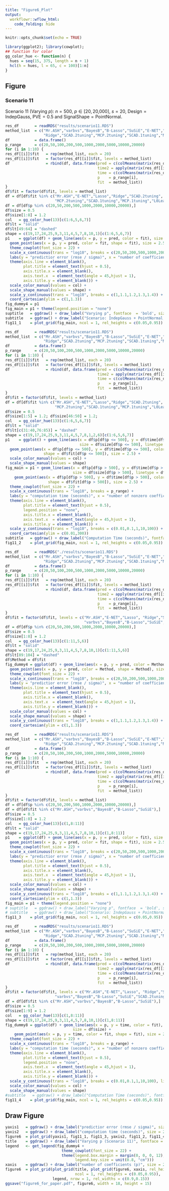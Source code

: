 ```yaml
---
title: "Figure6_Plot"
output:
  workflowr::wflow_html:
    code_folding: hide
---
```


```r
knitr::opts_chunk$set(echo = TRUE)
```

```r
library(ggplot2); library(cowplot);
## function for color
gg_color_hue <- function(n) {
  hues = seq(15, 375, length = n + 1)
  hcl(h = hues, l = 65, c = 100)[1:n]
}
```

## Figure

### Scenario 11

Scenario 11 (Varying $p$): $n = \textrm{500}$, $p \in [\textrm{20},\textrm{20,000}]$, $s = \textrm{20}$, $\textrm{Design} = \textrm{IndepGauss}$, $\textrm{PVE} = 0.5$ and $\textrm{SignalShape} = \textrm{PointNormal}$.

```r
res_df       = readRDS("results/scenario11.RDS")
method_list  = c("Mr.ASH","varbvs","BayesB","B-Lasso","SuSiE","E-NET","Lasso",
                 "Ridge","SCAD.2tuning","MCP.2tuning","SCAD.1tuning","MCP.1tuning","L0Learn")
df           = data.frame()
p_range      = c(20,50,100,200,500,1000,2000,5000,10000,20000)
for (i in 1:10) {
res_df[[i]]$fit   = rep(method_list, each = 20)
res_df[[i]]$fit   = factor(res_df[[i]]$fit, levels = method_list)
df                = rbind(df, data.frame(pred = c(colMeans(matrix(res_df[[i]]$pred, 20, 13))),
                                         time2 = apply(matrix(res_df[[i]]$time, 20, 13), 2, median),
                                         time = c(colMeans(matrix(res_df[[i]]$time, 20, 13))),
                                         p    = p_range[i],
                                         fit  = method_list))
}
df$fit = factor(df$fit, levels = method_list)
df = df[df$fit %in% c("Mr.ASH","E-NET","Lasso","Ridge","SCAD.2tuning",
                      "MCP.2tuning","SCAD.1tuning","MCP.1tuning","L0Learn"),]
df = df[df$p %in% c(20,50,200,500,1000,2000,10000,20000),]
df$size = 0.5
df$size[1:8] = 1.2
col   = gg_color_hue(13)[c(1:6,5,6,7)]
df$lt = "solid"
df$lt[49:64] = "dashed"
shape = c(19,17,24,25,9,3,11,4,5,7,8,10,1)[c(1:6,5,6,7)]
p1    = ggplot(df) + geom_line(aes(x = p, y = pred, color = fit), size = df$size, linetype = df$lt) +
  geom_point(aes(x = p, y = pred, color = fit, shape = fit), size = 2.5) +
  theme_cowplot(font_size = 22) +
  scale_x_continuous(trans = "log10", breaks = c(20,50,200,500,1000,2000,10000,20000)) +
  labs(y = "predictior error (rmse / sigma)", x = "number of coefficients (p)") +
  theme(axis.line = element_blank(),
        plot.title = element_text(hjust = 0.5),
        axis.title.x = element_blank(),
        axis.text.x  = element_text(angle = 45,hjust = 1),
        axis.title.y = element_blank()) +
  scale_color_manual(values = col) +
  scale_shape_manual(values = shape) +
  scale_y_continuous(trans = "log10", breaks = c(1,1.1,1.2,1.3,1.4)) +
  coord_cartesian(ylim = c(1,1.3))
fig_dummy4 = p1
fig_main = p1 + theme(legend.position = "none")
suptitle   = ggdraw() + draw_label("Varying p", fontface  = 'bold', size = 14) 
subtitle   = ggdraw() + draw_label("Scenario: IndepGauss + PointNormal, n = 500, p = 20-20000, s = 20, pve = 0.5", fontface  = 'bold', size = 14) 
fig11_1    = plot_grid(fig_main, ncol = 1, rel_heights = c(0.05,0.95))
```

```r
res_df       = readRDS("results/scenario11.RDS")
method_list  = c("Mr.ASH","varbvs","BayesB","B-Lasso","SuSiE","E-NET","Lasso",
                 "Ridge","SCAD.2tuning","MCP.2tuning","SCAD.1tuning","MCP.1tuning","L0Learn")
df           = data.frame()
p_range      = c(20,50,100,200,500,1000,2000,5000,10000,20000)
for (i in 1:10) {
res_df[[i]]$fit   = rep(method_list, each = 20)
res_df[[i]]$fit   = factor(res_df[[i]]$fit, levels = method_list)
df                = rbind(df, data.frame(pred = c(colMeans(matrix(res_df[[i]]$pred, 20, 13))),
                                         time2 = apply(matrix(res_df[[i]]$time, 20, 13), 2, median),
                                         time = c(colMeans(matrix(res_df[[i]]$time, 20, 13))),
                                         p    = p_range[i],
                                         fit  = method_list))
}
df$fit = factor(df$fit, levels = method_list)
df = df[df$fit %in% c("Mr.ASH","E-NET","Lasso","Ridge","SCAD.2tuning",
                      "MCP.2tuning","SCAD.1tuning","MCP.1tuning","L0Learn"),]
df$size = 0.5
df$size[1:5] = 1.2; df$size[46:50] = 1.2;
col   = gg_color_hue(13)[c(1:6,5,6,7)]
df$lt = "solid"
df$lt[c(31:40,76:85)] = "dashed"
shape = c(19,17,24,25,9,3,11,4,5,7,8,1,2,6)[c(1:6,5,6,7)]
p1    = ggplot() + geom_line(aes(x = df$p[df$p <= 500], y = df$time[df$p <= 500], color = df$fit[df$p <= 500]),
                                 size = df$size[df$p <= 500], linetype = df$lt[df$p <= 500]) +
  geom_point(aes(x = df$p[df$p <= 500], y = df$time[df$p <= 500], color = df$fit[df$p <= 500],
                 shape = df$fit[df$p <= 500]), size = 2.5) +
  scale_color_manual(values = col) +
  scale_shape_manual(values = shape)
fig_main = p1 + geom_line(aes(x = df$p[df$p > 500], y = df$time[df$p > 500], color = df$fit[df$p > 500]),
                              size = df$size[df$p > 500], linetype = df$lt[df$p > 500]) + 
    geom_point(aes(x = df$p[df$p > 500], y = df$time[df$p > 500], color = df$fit[df$p > 500],
                   shape = df$fit[df$p > 500]), size = 2.5) +
  theme_cowplot(font_size = 22) +
  scale_x_continuous(trans = "log10", breaks = p_range) +
  labs(y = "computation time (seconds)", x = "number of nonzero coefficients (s)") +
  theme(axis.line = element_blank(),
        plot.title = element_text(hjust = 0.5),
        legend.position = "none",
        axis.title.x = element_blank(),
        axis.text.x  = element_text(angle = 45,hjust = 1),
        axis.title.y = element_blank()) +
  scale_y_continuous(trans = "log10", breaks = c(0.01,0.1,1,10,100)) +
  coord_cartesian(ylim = c(0.01,300))
subtitle   = ggdraw() + draw_label("Computation Time (seconds)", fontface = 'bold', size = 14) 
fig11_2    = plot_grid(fig_main, ncol = 1, rel_heights = c(0.05,0.95))
```

```r
res_df       = readRDS("./results/scenario11.RDS")
method_list  = c("Mr.ASH","varbvs","BayesB","B-Lasso","SuSiE","E-NET","Lasso",
                 "Ridge","SCAD.2tuning","MCP.2tuning","SCAD.1tuning","MCP.1tuning","L0Learn")
df           = data.frame()
p_range      = c(20,50,100,200,500,1000,2000,5000,10000,20000)
for (i in 1:10) {
res_df[[i]]$fit   = rep(method_list, each = 20)
res_df[[i]]$fit   = factor(res_df[[i]]$fit, levels = method_list)
df                = rbind(df, data.frame(pred = c(colMeans(matrix(res_df[[i]]$pred, 20, 13))),
                                         time2 = apply(matrix(res_df[[i]]$time, 20, 13), 2, median),
                                         time = c(colMeans(matrix(res_df[[i]]$time, 20, 13))),
                                         p    = p_range[i],
                                         fit  = method_list))
}
df$fit = factor(df$fit, levels = c("Mr.ASH","E-NET","Lasso", "Ridge","SCAD.2tuning","MCP.2tuning","L0Learn",
                                   "varbvs","BayesB","B-Lasso","SuSiE","SCAD.1tuning","MCP.1tuning"))
df = df[df$p %in% c(20,50,200,500,1000,2000,10000,20000),]
df$size = 0.5
df$size[1:8] = 1.2
col   = gg_color_hue(13)[c(1:11,5,6)]
df$lt = "solid"
shape = c(19,17,24,25,9,3,11,4,5,7,8,10,1)[c(1:11,5,6)]
df$lt[89:104] = "dashed"
df$Method = df$fit
fig_dummy4 = ggplot(df) + geom_line(aes(x = p, y = pred, color = Method), size = df$size, linetype = df$lt) +
  geom_point(aes(x = p, y = pred, color = Method, shape = Method), size = 2.5) +
  theme_cowplot(font_size = 22) +
  scale_x_continuous(trans = "log10", breaks = c(20,50,200,500,1000,2000,10000,20000)) +
  labs(y = "predictior error (rmse / sigma)", x = "number of coefficients (p)") +
  theme(axis.line = element_blank(),
        plot.title = element_text(hjust = 0.5),
        axis.title.x = element_blank(),
        axis.text.x  = element_text(angle = 45,hjust = 1),
        axis.title.y = element_blank()) +
  scale_color_manual(values = col) +
  scale_shape_manual(values = shape) +
  scale_y_continuous(trans = "log10", breaks = c(1,1.1,1.2,1.3,1.4)) +
  coord_cartesian(ylim = c(1,1.3))
```

```r
res_df       = readRDS("results/scenario11.RDS")
method_list  = c("Mr.ASH","varbvs","BayesB","B-Lasso","SuSiE","E-NET","Lasso",
                 "Ridge","SCAD.2tuning","MCP.2tuning","SCAD.1tuning","MCP.1tuning","L0Learn")
df           = data.frame()
p_range      = c(20,50,100,200,500,1000,2000,5000,10000,20000)
for (i in 1:10) {
res_df[[i]]$fit   = rep(method_list, each = 20)
res_df[[i]]$fit   = factor(res_df[[i]]$fit, levels = method_list)
df                = rbind(df, data.frame(pred = c(colMeans(matrix(res_df[[i]]$pred, 20, 13))),
                                         time2 = apply(matrix(res_df[[i]]$time, 20, 13), 2, median),
                                         time = c(colMeans(matrix(res_df[[i]]$time, 20, 13))),
                                         p    = p_range[i],
                                         fit  = method_list))
}
df$fit = factor(df$fit, levels = method_list)
df = df[df$p %in% c(20,50,200,500,1000,2000,10000,20000),]
df = df[df$fit %in% c("Mr.ASH","varbvs","BayesB","B-Lasso","SuSiE"),]
df$size = 0.5
df$size[1:8] = 1.2
col   = gg_color_hue(13)[c(1,8:11)]
df$lt = "solid"
shape = c(19,17,24,25,9,3,11,4,5,7,8,10,1)[c(1,8:11)]
p1    = ggplot(df) + geom_line(aes(x = p, y = pred, color = fit), size = df$size, linetype = df$lt) +
  geom_point(aes(x = p, y = pred, color = fit, shape = fit), size = 2.5) +
  theme_cowplot(font_size = 22) +
  scale_x_continuous(trans = "log10", breaks = c(20,50,200,500,1000,2000,10000,20000)) +
  labs(y = "predictior error (rmse / sigma)", x = "number of coefficients (p)") +
  theme(axis.line = element_blank(),
        plot.title = element_text(hjust = 0.5),
        axis.title.x = element_blank(),
        axis.text.x  = element_text(angle = 45,hjust = 1),
        axis.title.y = element_blank()) +
  scale_color_manual(values = col) +
  scale_shape_manual(values = shape) +
  scale_y_continuous(trans = "log10", breaks = c(1,1.1,1.2,1.3,1.4)) +
  coord_cartesian(ylim = c(1,1.3))
fig_main = p1 + theme(legend.position = "none")
# suptitle   = ggdraw() + draw_label("Varying p", fontface  = 'bold', size = 14) 
# subtitle   = ggdraw() + draw_label("Scenario: IndepGauss + PointNormal, n = 500, p = 20-20000, s = 20, pve = 0.5", fontface  = 'bold', size = 14) 
fig11_3    = plot_grid(fig_main, ncol = 1, rel_heights = c(0.05,0.95))
```

```r
res_df       = readRDS("results/scenario11.RDS")
method_list  = c("Mr.ASH","varbvs","BayesB","B-Lasso","SuSiE","E-NET","Lasso",
                 "Ridge","SCAD.2tuning","MCP.2tuning","SCAD.1tuning","MCP.1tuning","L0Learn")
df           = data.frame()
p_range      = c(20,50,100,200,500,1000,2000,5000,10000,20000)
for (i in 1:10) {
res_df[[i]]$fit   = rep(method_list, each = 20)
res_df[[i]]$fit   = factor(res_df[[i]]$fit, levels = method_list)
df                = rbind(df, data.frame(pred = c(colMeans(matrix(res_df[[i]]$pred, 20, 13))),
                                         time2 = apply(matrix(res_df[[i]]$time, 20, 13), 2, median),
                                         time = c(colMeans(matrix(res_df[[i]]$time, 20, 13))),
                                         p    = p_range[i],
                                         fit  = method_list))
}
df$fit = factor(df$fit, levels = c("Mr.ASH","E-NET","Lasso", "Ridge","SCAD.1tuning","MCP.1tuning","L0Learn",
                      "varbvs","BayesB","B-Lasso","SuSiE","SCAD.2tuning","MCP.2tuning"))
df = df[df$fit %in% c("Mr.ASH","varbvs","BayesB","B-Lasso","SuSiE"),]
df$size = 0.5
df$size[1:9] = 1.2
col   = gg_color_hue(13)[c(1,8:11)]
shape = c(19,17,24,25,9,3,11,4,5,7,8,10,1)[c(1,8:11)]
fig_dummy8 = ggplot(df) + geom_line(aes(x = p, y = time, color = fit),
                              size = df$size) + 
    geom_point(aes(x = p, y = time, color = fit, shape = fit), size = 2.5) +
  theme_cowplot(font_size = 22) +
  scale_x_continuous(trans = "log10", breaks = p_range) +
  labs(y = "computation time (seconds)", x = "number of nonzero coefficients (s)") +
  theme(axis.line = element_blank(),
        plot.title = element_text(hjust = 0.5),
        legend.position = "none",
        axis.text.x  = element_text(angle = 45,hjust = 1),
        axis.title.x = element_blank(),
        axis.title.y = element_blank()) +
  scale_y_continuous(trans = "log10", breaks = c(0.01,0.1,1,10,100), limits = c(0.01,300)) +
  scale_color_manual(values = col) +
  scale_shape_manual(values = shape)
#subtitle   = ggdraw() + draw_label("Computation Time (seconds)", fontface = 'bold', size = 14) 
fig11_4    = plot_grid(fig_main, ncol = 1, rel_heights = c(0.05,0.95))
```

## Draw Figure

```r
yaxis1   = ggdraw() + draw_label("predictior error (rmse / sigma)", size = 25, angle = 90)
yaxis2   = ggdraw() + draw_label("computation time (seconds)", size = 25, angle = 90)
figure6  = plot_grid(yaxis1, fig11_1, fig11_3, yaxis2, fig11_2, fig11_4, ncol = 3, rel_widths = c(0.03,0.5,0.5))
title    = ggdraw() + draw_label("Varying p (Scenario 11)", fontface = 'bold', size = 24)
legend   <- get_legend(fig_dummy4 +
                         theme_cowplot(font_size = 22) +
                         theme(legend.box.margin = margin(0, 0, 0, 12),
                               legend.key.size = unit(0.8, "cm")))
xaxis    = ggdraw() + draw_label("number of coefficients (p)", size = 25, angle = 0)
figure6  = plot_grid(plot_grid(title, plot_grid(figure6, xaxis, rel_heights = c(0.97,0.03), nrow = 2),
                               ncol = 1, rel_heights = c(0.05,0.95)),
                     legend, nrow = 1, rel_widths = c(0.9,0.15))
ggsave("figure6_for_paper.pdf", figure6, width = 18, height = 15)
```